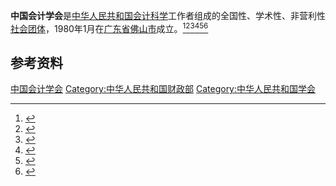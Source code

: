 '''中国会计学会'''是[[中华人民共和国|中华人民共和国]][[会计科学|会计科学]]工作者组成的全国性、学术性、非营利性[[社会团体|社会团体]]，1980年1月在[[广东省|广东省]][[佛山市|佛山市]]成立。<ref>{{Cite book|title=中国会计百科全书|author=余秉坚主编|publisher=辽宁人民出版社|year=1999|isbn=|location=沈阳|pages=}}</ref><ref>{{Cite book|title=会计百科全书|author=郭道扬主编; 陈水蒲, 王荆洲, 李天顺等副主编|publisher=辽宁人民出版社|year=1989|isbn=|location=沈阳|pages=}}</ref><ref>{{Cite book|title=商业会计辞典|author=钱培钧主编; 侯文铿, 刘恩禄副主编|publisher=辽宁人民出版社|year=1986|isbn=|location=沈阳|pages=}}</ref><ref>{{Cite book|title=预算会计辞典|author=张复英主编|publisher=辽宁人民出版社|year=1992|isbn=|location=沈阳|pages=}}</ref><ref>{{Cite book|title=新编会计大辞典|author=王文元主编; 夏伯忠, 孙德金, 王利群等副主编|publisher=辽宁人民出版社|year=1991|isbn=|location=沈阳|pages=}}</ref><ref>{{Cite book|title=新编财政大辞典|author=黄运武主编; 叶万春, 刘梅梅, 陈光炎等副主编|publisher=辽宁人民出版社|year=1992|isbn=|location=沈阳|pages=}}</ref>

== 参考资料 ==
{{reflist}}

[[Category:中国会计学会|]]
[[Category:中华人民共和国财政部|Category:中华人民共和国财政部]]
[[Category:中华人民共和国学会|Category:中华人民共和国学会]]